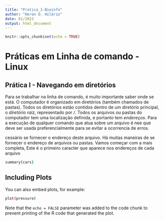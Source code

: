 ```yaml
---
title: "Pratica_1-Bioinfo"
author: "Heron O. Hilário"
date: 01/2023
output: html_document
---
```


```r
knitr::opts_chunk$set(echo = TRUE)
```

# Práticas em Linha de comando - Linux

## Prática I - Navegando em diretórios 

Para se trabalhar na linha de comando, é muito importante saber onde se está. O computador é organizado em diretórios (também chamados de pastas). Todos os diretórios estão contidos dentro de um diretório principal, o *diretório raiz*, representado por */*. Todos os arquivos ou pastas do computador tem uma localização definida, e portanto tem _endereços_. Para a execução de qualquer comando que atua sobre um arquivo é nee que deve ser usada preferencialmente para se evitar a ocorrencia de erros.

cessário se fornecer o endereço deste arquivo.
Há muitas maneiras de se fornecer o endereço de arquivos ou pastas. Vamos começar com a mais completa, 
Este é o primeiro caracter que aparece nos endereços de cada arquivo


```bash


summary(cars)
```

## Including Plots

You can also embed plots, for example:

```bash
plot(pressure)
```

Note that the `echo = FALSE` parameter was added to the code chunk to prevent printing of the R code that generated the plot.
